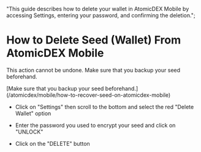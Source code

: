   "This guide describes how to delete your wallet in AtomicDEX Mobile by accessing Settings, entering your password, and confirming the deletion.";


# How to Delete Seed (Wallet) From AtomicDEX Mobile

<Note>

This action cannot be undone. Make sure that you backup your seed beforehand.

</Note>

<DevComment>
  [Make sure that you backup your seed
  beforehand.](/atomicdex/mobile/how-to-recover-seed-on-atomicdex-mobile)
</DevComment>

- Click on "Settings" then scroll to the bottom and select the red "Delete Wallet" option

<OptimizedImage
  title="How to Delete Seed (Wallet) From AtomicDEX Mobile"
  src={howToDelete1}
  classNaming="w-full"
  alt="How to Delete Seed (Wallet) From AtomicDEX Mobile"
/>

- Enter the password you used to encrypt your seed and click on "UNLOCK"

<OptimizedImage
  title="How to Delete Seed (Wallet) From AtomicDEX Mobile"
  src={howToDelete2}
  classNaming="w-full"
  alt="How to Delete Seed (Wallet) From AtomicDEX Mobile"
/>

- Click on the "DELETE" button

<OptimizedImage
  title="How to Delete Seed (Wallet) From AtomicDEX Mobile"
  src={howToDelete3}
  classNaming="w-full"
  alt="How to Delete Seed (Wallet) From AtomicDEX Mobile"
/>
